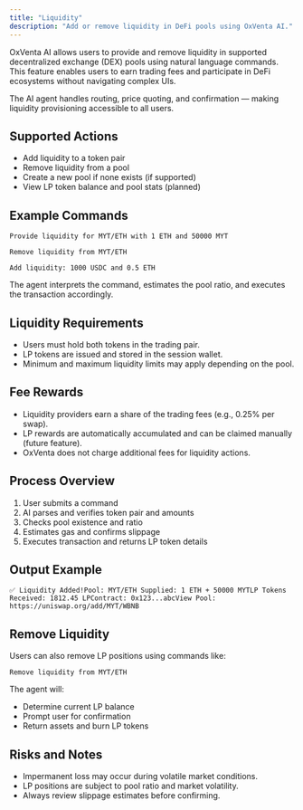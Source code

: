 ```yaml
---
title: "Liquidity"
description: "Add or remove liquidity in DeFi pools using OxVenta AI."
---
```


OxVenta AI allows users to provide and remove liquidity in supported decentralized exchange (DEX) pools using natural language commands. This feature enables users to earn trading fees and participate in DeFi ecosystems without navigating complex UIs.

The AI agent handles routing, price quoting, and confirmation — making liquidity provisioning accessible to all users.

## **Supported Actions**

- Add liquidity to a token pair
- Remove liquidity from a pool
- Create a new pool if none exists (if supported)
- View LP token balance and pool stats (planned)

## **Example Commands**

```
Provide liquidity for MYT/ETH with 1 ETH and 50000 MYT
```

```
Remove liquidity from MYT/ETH
```

```
Add liquidity: 1000 USDC and 0.5 ETH
```

The agent interprets the command, estimates the pool ratio, and executes the transaction accordingly.

## **Liquidity Requirements**

- Users must hold both tokens in the trading pair.
- LP tokens are issued and stored in the session wallet.
- Minimum and maximum liquidity limits may apply depending on the pool.

## **Fee Rewards**

- Liquidity providers earn a share of the trading fees (e.g., 0.25% per swap).
- LP rewards are automatically accumulated and can be claimed manually (future feature).
- OxVenta does not charge additional fees for liquidity actions.

## **Process Overview**

1. User submits a command
2. AI parses and verifies token pair and amounts
3. Checks pool existence and ratio
4. Estimates gas and confirms slippage
5. Executes transaction and returns LP token details

## **Output Example**

```
✅ Liquidity Added!Pool: MYT/ETH Supplied: 1 ETH + 50000 MYTLP Tokens Received: 1812.45 LPContract: 0x123...abcView Pool: https://uniswap.org/add/MYT/WBNB
```

## **Remove Liquidity**

Users can also remove LP positions using commands like:

```
Remove liquidity from MYT/ETH
```

The agent will:

- Determine current LP balance
- Prompt user for confirmation
- Return assets and burn LP tokens

## **Risks and Notes**

- Impermanent loss may occur during volatile market conditions.
- LP positions are subject to pool ratio and market volatility.
- Always review slippage estimates before confirming.